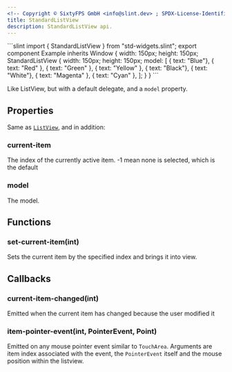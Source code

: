 ```yaml
---
<!-- Copyright © SixtyFPS GmbH <info@slint.dev> ; SPDX-License-Identifier: MIT -->
title: StandardListView
description: StandardListView api.
---
```



<CodeSnippetMD imagePath="/src/assets/generated/std-widgets-standardlistview.png"  imageWidth="200" imageHeight="200"  imageAlt='std-widgets standardlistview example'>
```slint
import { StandardListView } from "std-widgets.slint";
export component Example inherits Window {
    width: 150px;
    height: 150px;
    StandardListView {
        width: 150px;
        height: 150px;
        model: [ { text: "Blue"}, { text: "Red" }, { text: "Green" },
            { text: "Yellow" }, { text: "Black"}, { text: "White"},
            { text: "Magenta" }, { text: "Cyan" },
        ];
    }
}
```
</CodeSnippetMD>

Like ListView, but with a default delegate, and a `model` property.

## Properties

Same as [`ListView`](/master/docs/slint/reference/std-widgets/listview/), and in addition:

### current-item
<SlintProperty typeName="int" propName="current-item" default="-1" propertyVisibility="in-out">
The index of the currently active item. -1 mean none is selected, which is the default
</SlintProperty>

### model
<SlintProperty typeName="struct" structName="StandardListViewItem" propName="model" default="[]">
The model.
</SlintProperty>

## Functions

### set-current-item(int)
Sets the current item by the specified index and brings it into view.

## Callbacks

### current-item-changed(int)
Emitted when the current item has changed because the user modified it

### item-pointer-event(int, PointerEvent, Point)
Emitted on any mouse pointer event similar to `TouchArea`. Arguments are item index associated with the event, the `PointerEvent` itself and the mouse position within the listview.
